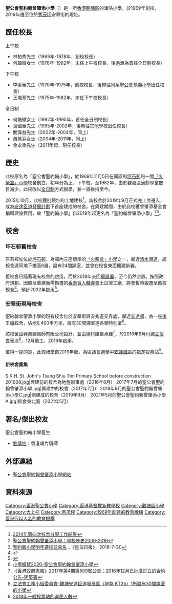 {{不是|聖公會曾肇添中學}}
{{Infobox_School
| name = 聖公會聖約翰曾肇添小學
| other_name = S.K.H. St. John's Tsang Shiu Tim Primary School
| image = SKH St. John's Tsang Shiu Tim Primary School 2021.jpg
| caption = 現時校舍正面（2021年4月）
| motto = 非乃役人，乃役於人
| established = 1969年
| type = 津貼全日制男女小學
| language = [[粵語|粵語]]為主
| school_sponsoring_body =[[香港聖公會院校|聖公宗（香港）小學監理委員會有限公司]]
| district = [[觀塘區|觀塘區]]
| president = 
| principal = 金永添先生
| vice_principal = 
| house = 
| su = 
| faculty = 48人
| students = 約780人（2020/21學年）
| area = 1,900平方米（舊校舍）<br>6,400平方米（現時校舍）
| religion = 基督教
| location = {{HKG}}[[九龍|九龍]][[觀塘|觀塘]]<br>[[秀茂坪|秀茂坪]][[安翠街|安翠街]]11號（現時校舍）<br>[[牛池灣|牛池灣]][[坪石邨|坪石邨]]（舊校舍）
| magazine = 
| mail = 
| website = http://www.skhsjtst.edu.hk/
|telephone=|address=|reference=}}

'''聖公會聖約翰曾肇添小學'''（{{lang-en|S.K.H. St. John's Tsang Shiu Tim Primary School}}）是一所[[香港|香港]][[觀塘區|觀塘區]]的津貼小學，於1969年創校，2019年遷至位於[[秀茂坪|秀茂坪]]安翠街的現址。

==歷任校長==
;上午校
*林柏秀先生（1969年-1978年，創校校長）
*何韞徽女士（1978年-1982年，末任上午校校長，後過渡為首任全日制校長）

;下午校
*李鋈華先生（1970年-1975年，創校校長，後轉往同系[[聖公會基顯小學|聖公會基顯小學]]出任校長）
*王熾基先生（1975年-1982年，末任下午校校長）

;全日制
*何韞徽女士（1982年-1995年，首任全日制校長）
*葉國華先生（1995年-2002年，後轉往其他學校出任校長）
*關偉益先生（2002年-2004年，同上）
*蕭慧芬女士（2004年-2011年，同上）
*金永添先生（2011年起，現任校長）

==歷史==
此校原名為「聖公會聖約翰小學」，於1969年11月5日在同區的[[坪石邨|坪石邨]]的一間[[「火柴盒」小學|「火柴盒」小學]]校舍創立，初年分為上、下午校。至1982年，由於觀塘區適齡學童數目減少，此校改以[[全日制|全日制]]方式辦學，並一直維持至今。

2015年10月，此校獲批現址的土地建校<ref>[https://www.edb.gov.hk/attachment/tc/sch-admin/sch-premises-info/allocation-of-sch/SAE_2014_4th/Result_4thSAE2014_tc.pdf 2014年第四次校舍分配工作結果]</ref>。新校舍於2019年9月正式完工並遷入，成為[[安達臣道發展計劃|安達臣道發展計劃]]下首座建成的校舍。在興建期間，由於此校獲曾肇添基金會捐贈建設費用，故「聖約翰小學」自2019年起更名為「聖約翰曾肇添小學」<ref>[http://www.skhsjtst.edu.hk/about.php?id=194 聖公會聖約翰曾肇添小學：學校歷史2009-2019]</ref><ref>[http://std.stheadline.com/daily/news-content.php?id=1845898&target=2 聖約翰小學明年遷校並易名] {{Wayback|url=http://std.stheadline.com/daily/news-content.php?id=1845898&target=2 |date=20180901113114 }}，《星岛日报》，2018-7-30</ref>。

==校舍==
===坪石邨舊校舍===
原有校址位於[[坪石邨|坪石邨]]，為邨內三座標準的[[「火柴盒」小學|「火柴盒」小學]]之一，鄰近[[清水灣道|清水灣道]]。該校舍連同地下樓高6層，設有24間課室，並曾在校舍東面擴建新翼。

舊校舍已隨著現有校舍的啟用，而於2019年交回[[房屋署|房屋署]]，至今仍然空置。按照政府規劃，因原址重建而需搬遷的[[香港盲人輔導會|香港盲人輔導會]]土瓜灣工廠，將會暫時搬遷至舊校校舍<ref>{{cite news|title=全港27所「火柴盒小學」待重置|work=星島日報|url=https://std.stheadline.com/education/article/1258046/%E6%95%99%E8%82%B2-%E7%86%B1%E8%A9%B1-%E5%85%A8%E6%B8%AF27%E6%89%80-%E7%81%AB%E6%9F%B4%E7%9B%92%E5%B0%8F%E5%AD%B8-%E5%BE%85%E9%87%8D%E7%BD%AE|date=2020-04-27|accessdate=2021-03-02}}</ref>，預計2022年啟用<ref>{{cite news|title=盲人工廠過渡期重置觀塘區空置校舍　盲人輔導會初步認為適合|work=香港經濟日報|url=https://topick.hket.com/article/2349589/%E7%9B%B2%E4%BA%BA%E5%B7%A5%E5%BB%A0%E9%81%8E%E6%B8%A1%E6%9C%9F%E9%87%8D%E7%BD%AE%E8%A7%80%E5%A1%98%E5%8D%80%E7%A9%BA%E7%BD%AE%E6%A0%A1%E8%88%8D%E3%80%80%E7%9B%B2%E4%BA%BA%E8%BC%94%E5%B0%8E%E6%9C%83%E5%88%9D%E6%AD%A5%E8%AA%8D%E7%82%BA%E9%81%A9%E5%90%88|date=2019-05-04|accessdate=2021-03-02}}</ref>。

===安翠街現時校舍===
聖約翰曾肇添小學的現有校舍位於安翠街與安秀道交界處，鄰近[[安達邨|安達邨]]，為一座[[後千禧校舍|後千禧校舍]]，佔地6,400平方米，設有30間課室連各類特別室<ref>[https://www.chsc.hk/psp2020/sch_detail.php?lang_id=2&sch_id=129 小學概覽2020-聖公會聖約翰曾肇添小學]</ref>。

該校舍由興業建築師有限公司設計，並由德材建築承建<ref>[https://www.gld.gov.hk/egazette/pdf/20172104/cgn20172104509.pdf 《香港政府憲報》2017年第4期第509號公告：2016年12月已批准訂立的合約公告-建築署]</ref>，於2016年6月付諸[[香港立法會|立法會]]表決<ref>[https://www.legco.gov.hk/yr15-16/chinese/fc/pwsc/papers/p16-26c.pdf 立法會工務小組委員會-觀塘安達臣道發展區（地盤 KT2b）1所設有30間課室的小學]</ref>，12月動工，2019年啟用。

值得一提的是，此校禮堂自2019年起，為區議會選舉中[[安達_(選區)|安達選區]]的指定投票站<ref>[https://www.elections.gov.hk/dc2019/pdf/2019_DCE-Electoral_Size_by_Polling_Station.pdf 2019年一般投票站的選民人數]</ref>。

====新校舍圖集====
<gallery widths="200" heights="150">
S.K.H. St. John's Tsang Shiu Tim Primary School before construction 201608.jpg|興建前的校舍為地盤辦事處（2016年8月）
2017年7月的聖公會聖約翰曾肇添小學.jpg|興建中的校舍（2017年7月）
2019年9月的聖公會聖約翰曾肇添小學C.jpg|剛建成的校舍（2019年9月）
2021年5月的聖公會聖約翰曾肇添小學A.jpg|校舍東北面（2021年5月）
</gallery>

==著名/傑出校友==
;聖公會聖約翰小學舊生
*[[劉倩怡|劉倩怡]]：香港唱片騎師

==外部連結==
{{commonscat|SKH St. John's Tsang Shiu Tim Primary School}}
*[http://www.skhsjtst.edu.hk/ 聖公會聖約翰曾肇添小學網站]

==資料來源==
{{reflist}}

{{香港聖公會院校}}
{{安達臣道發展計劃}}
[[Category:香港聖公會小學|Category:香港聖公會小學]]
[[Category:香港基督教新教學校|Category:香港基督教新教學校]]
[[Category:觀塘區小學|Category:觀塘區小學]]
[[Category:大上托|Category:大上托]]
[[Category:秀茂坪|Category:秀茂坪]]
[[Category:1969年創建的教育機構|Category:1969年創建的教育機構]]
[[Category:香港冠以人名的教育機構|Category:香港冠以人名的教育機構]]